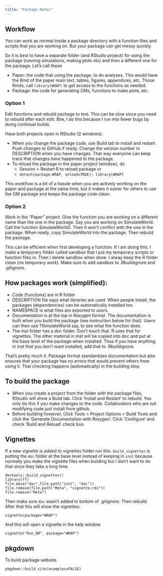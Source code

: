 ```yaml
---
title: "Package Notes"
---
```


## Workflow

You can work as normal inside a package directory with a function files and scripts that you are working on. But your package can get messy quickly.

So it is best to have a separate folder (and RStudio project) for using the package (running simulations, making plots etc) and then a different one for the package. Let's call these

* Paper: the code that using the package, to do analyses. This would have the Rmd of the paper main text, tables, figures, appendices, etc. Those Rmds, call `library(WRAP)` to get access to the functions as needed.
* Package: the code for generating OMs, functions to make plots, etc.

### Option 1

Edit functions and rebuild package to test. This can be slow since you need to rebuild after each edit. Btw, I do this because I run into fewer bugs by doing continual builds.

Have both projects open in RStudio (2 windows).

* When you change the package code, use Build tab to install and restart. Push changes to GitHub if ready. Change the version number in DESCRIPTION when you have changes. That way everyone can keep track that changes have happened to the package.
* To reload the package in the paper project (window), do 
  * Session > Restart R to reload package or
  * `detach(package:WRAP, unload=TRUE); library(WRAP)`
  
This workflow is a bit of a hassle when you are actively working on the paper and package at the same time, but it makes it easier for others to use the OM package and keeps the package code clean.

### Option 2

Work in the "Paper" project. Give the function you are working on a different name than the one in the package. Say you are working on SimulateWorld. Call the function SimulateWorld2. Then it won't conflict with the one in the package. When ready, copy SimulateWorld into the package. Then rebuild the package.

This can be efficient when first developing a function. If I am doing this, I make a temporary folder called sandbox that I put my temporary scripts or function files in. Then I delete sandbox when done. I alway keep the R folder clean (no temporary work).  Make sure to add sandbox to .Rbuildignore and .gitignore.  


## How packages work (simplified):

* Code (functions) are in R folder
* DESCRIPTION file says what libraries are used. When people install, the packages (dependencies) can be automatically installed too.
* NAMESPACE is what files are exported to users.
* Documentation is at the top in Roxygen format. The documentation is built when you build the package (see instruction below for that). Users can then use ?SimulateWorld say, to see what the function does.
* The inst folder has a doc folder. Don't touch that. R uses that for vignettes. The other material in inst will be copied into doc and put at the base level of the package when installed. Thus if you have anything in inst that you don't want installed, add that to .Rbuildignore.

That's pretty much it.  Package format standardizes documentation but also ensures that your package has no errors that would prevent others from using it. That checking happens (automatically) in the building step.

## To build the package

* When you create a project from the folder with the package files, RStudio will show a Build tab. Click 'Install and Restart' to rebuild. You only do this if you make changes to the code. Collaborators who are not modifying code just install from github.
* Before building however, Click Tools > Project Options > Build Tools and click the 'Generate Documentation with Roxygen'. Click 'Configure' and check 'Build and Reload' check box.

## Vignettes

If a new vignette is added to vignettes folder run this. `build_vignettes` is putting the `doc` folder at the base level instead of keeping in `inst` because normally you make the vignette files when building but I don't want to do that since they take a long time.

```
devtools::build_vignettes()
library(ff)
file.move("doc",file.path("inst", "doc"))
file.remove(file.path("Meta", "vignette.rds"))
file.remove("Meta")
```

Then make sure `doc` wasn't added to bottom of .gitignore. Then rebuild.  After that this will show the vignettes:

```
vignette(package="WRAP")
```

And this will open a vignette in the help window.

```
vignette("Run_OM", package="WRAP")
```

## pkgdown

To build package website.

```
pkgdown::build_site(examples=FALSE)
```

